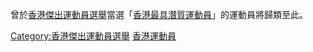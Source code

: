 曾於[[香港傑出運動員選舉|香港傑出運動員選舉]]當選「[[香港最具潛質運動員|香港最具潛質運動員]]」的運動員將歸類至此。

[[Category:香港傑出運動員選舉|Category:香港傑出運動員選舉]]
[[Category:香港運動員|]]